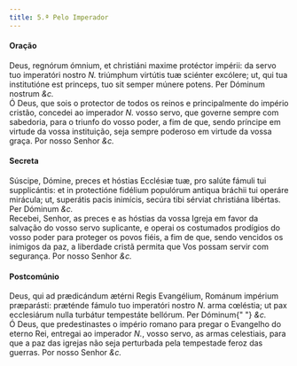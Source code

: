 ```yaml
---
title: 5.ª Pelo Imperador
---
```


<h4 class="text-center">Oração</h4>
<div class="grid grid-cols-2 gap-5">
  <span class="text-justify">
    Deus, regnórum ómnium, et christiáni maxime protéctor impérii: da servo tuo
    imperatóri nostro <em>N.</em> triúmphum virtútis tuæ sciénter excólere; ut,
    qui tua institutióne est princeps, tuo sit semper múnere potens. Per Dóminum
    nostrum <em>&c.</em>
  </div>
  <span class="text-justify">
    Ó Deus, que sois o protector de todos os reinos e principalmente do império
    cristão, concedei ao imperador <em>N.</em> vosso servo, que governe sempre
    com sabedoria, para o triunfo do vosso poder, a fim de que, sendo príncipe
    em virtude da vossa instituição, seja sempre poderoso em virtude da vossa
    graça. Por nosso Senhor <em>&c.</em>
  </div>
</div>

<h4 class="text-center">Secreta</h4>
<div class="grid grid-cols-2 gap-5">
  <span class="text-justify">
    Súscipe, Dómine, preces et hóstias Ecclésiæ tuæ, pro salúte fámuli tui
    supplicántis: et in protectióne fidélium populórum antiqua bráchii tui
    operáre mirácula; ut, superátis pacis inimícis, secúra tibi sérviat
    christiána libértas. Per Dóminum <em>&c.</em>
  </div>
  <span class="text-justify">
    Recebei, Senhor, as preces e as hóstias da vossa Igreja em favor da salvação
    do vosso servo suplicante, e operai os costumados prodígios do vosso poder
    para proteger os povos fiéis, a fim de que, sendo vencidos os inimigos da
    paz, a liberdade cristã permita que Vos possam servir com segurança. Por
    nosso Senhor <em>&c.</em>
  </div>
</div>

<h4 class="text-center">Postcomúnio</h4>
<div class="grid grid-cols-2 gap-5">
  <span class="text-justify">
    Deus, qui ad prædicándum ætérni Regis Evangélium, Románum impérium
    præparásti: præténde fámulo tuo imperatóri nostro <em>N.</em> arma cœléstia;
    ut pax ecclesiárum nulla turbátur tempestáte bellórum. Per Dóminum{" "}
    <em>&c.</em>
  </div>
  <span class="text-justify">
    Ó Deus, que predestinastes o império romano para pregar o Evangelho do
    eterno Rei, entregai ao imperador <em>N.</em>, vosso servo, as armas
    celestiais, para que a paz das igrejas não seja perturbada pela tempestade
    feroz das guerras. Por nosso Senhor <em>&c.</em>
  </div>
</div>
